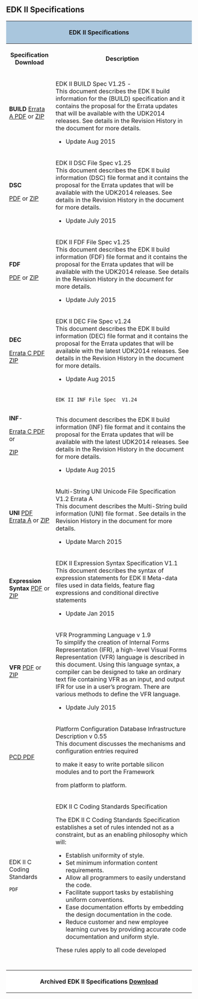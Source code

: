 == '''EDK II Specifications'''==


<div class="t_projects">

<table>
<tr>
    <th colspan="4" style="background-color:#a9c6dd">EDK II Specifications</th>
</tr>
    <tr>
        <th>Specification Download </th>
        <th>Description</th>
    </tr>
<tr></tr>


<tr>
<td>
'''BUILD'''
[https://sourceforge.net/projects/edk2/files/Specifications/Build_Spec_1.25A.pdf/download 
Errata A PDF] or
[https://sourceforge.net/projects/edk2/files/Specifications/Build_Spec_1.25A.zip/download ZIP]
</td>

    <td>
EDK II BUILD Spec  V1.25 - <br>
This document describes the EDK II build information for the (BUILD) specification and it contains the proposal for the Errata updates that will be available with the UDK2014 releases. See details in the Revision History in the document for more details. 
* Update Aug 2015
</td>
</tr>


<tr>
<td>
'''DSC'''

[https://sourceforge.net/projects/edk2/files/Specifications/DSC_Spec_1_25.pdf/download PDF] or
[https://sourceforge.net/projects/edk2/files/Specifications/DSC_Spec_1_25.zip/download ZIP]

</td>
<td>
EDK II DSC File Spec v1.25 <br>
This document describes the EDK II build information (DSC) file format and it contains the proposal for the Errata updates that will be available with the UDK2014 releases. See details in the Revision History in the document for more details.

* Update July 2015
</td>
</tr>

<tr>
<td>
'''FDF'''

[https://sourceforge.net/projects/edk2/files/Specifications/FDF_Spec_1_25.pdf/download PDF] or
[https://sourceforge.net/projects/edk2/files/Specifications/FDF_Spec_1_25.zip/download ZIP]

</td>
<td>
EDK II FDF File Spec v1.25 <br>
This document describes the EDK II build information (FDF) file format and it contains the proposal for the Errata updates that will be available with the UDK2014 release. See details in the Revision History in the document for more details.

* Update July 2015
</td>
</tr>
<tr>
<td>
'''DEC''' 

[http://sourceforge.net/projects/edk2/files/Specifications/DEC_Spec_1.24C.pdf/download Errata C PDF]
[http://sourceforge.net/projects/edk2/files/Specifications/DEC_Spec_1.24C.zip/download   ZIP]

</td>
<td>
EDK II DEC File Spec v1.24 <br>
This document describes the EDK II build information (DEC) file format and it contains the proposal for the Errata updates that will be available with the latest UDK2014 releases. See details in the Revision History in the document for more details. 

* Update Aug 2015
</td>
</tr>
<tr>
<td>
'''INF'''-

[http://sourceforge.net/projects/edk2/files/Specifications/INF_Spec_1.24C.pdf/download Errata C PDF] or

[http://sourceforge.net/projects/edk2/files/Specifications/INF_Spec_1.24C.zip/download   ZIP]

</td>
<td>
 EDK II INF File Spec  V1.24 
<br>
This document describes the EDK II build information (INF) file format and it contains the proposal for the Errata updates that will be available with the latest UDK2014 releases. See details in the Revision History in the document for more details.

* Update Aug 2015
</td>
</tr>

<tr>
<td>
'''UNI'''  
[http://sourceforge.net/projects/edk2/files/Specifications/UNI_File_Spec_v1_2_Errata_A.pdf/download PDF Errata A]
or
[http://sourceforge.net/projects/edk2/files/Specifications/UNI_File_Spec_v1_2_Errata_A.zip/download ZIP]

</td>
<td>
Multi-String UNI Unicode File Specification V1.2 Errata A <br>
This document describes the Multi-String build information (UNI) file format . See details in the Revision History in the document for more details.
* Update March 2015 
</td>
</tr>

<tr>
<td>
''' Expression Syntax'''  
[http://sourceforge.net/projects/edk2/files/Specifications/ExpressionSyntax_1.1.pdf/download PDF] 
or
[http://sourceforge.net/projects/edk2/files/Specifications/ExpressionSyntax_1.1.zip/download ZIP]

</td>
<td>
EDK II Expression Syntax Specification V1.1 <br>
This document describes the syntax of expression statements for EDK II Meta-data files used in data fields, feature flag expressions and conditional directive statements

* Update Jan 2015 
</td>
</tr>
<tr>
<td>
'''VFR'''
[http://sourceforge.net/projects/edk2/files/Specifications/VFR/VFR_1_9.pdf/download PDF] or
[http://sourceforge.net/projects/edk2/files/Specifications/VFR/VFR_1_9.zip/download ZIP]

</td>
<td>
VFR Programming Language v 1.9  <br>
To simplify the creation of Internal Forms Representation (IFR), 
a high-level Visual Forms Representation (VFR) language is
described in this document.
Using this language syntax, a compiler can be designed to take an ordinary text file containing VFR as an input, and output IFR for use in a user’s program. There are various methods to define the VFR language. 

* Update July 2015

</td>
</tr>




<tr>
<td>
[https://sourceforge.net/projects/edk2/files/Specifications/PCD_Infrastructure.pdf/download PCD  PDF]
</td>
<td>
Platform Configuration Database Infrastructure Description v 0.55 <br>
This document discusses the mechanisms and configuration entries required

to make it easy to write portable silicon modules and to port the Framework

from platform to platform. 
</td>


</tr>
<tr>
   <td>
EDK II C Coding Standards
 PDF
   </td>
   <td>
EDK II C Coding Standards Specification<br>



The EDK II C Coding Standards Specification establishes a set of rules intended not as a
constraint, but as an enabling philosophy which will:
* Establish uniformity of style.
* Set minimum information content requirements.
* Allow all programmers to easily understand the code.
* Facilitate support tasks by establishing uniform conventions.
* Ease documentation efforts by embedding the design documentation in the code.
* Reduce customer and new employee learning curves by providing accurate code documentation and uniform style.

These rules apply to all code developed
   </td>
</tr> 
<tr>
   <td>
   </td>
   <td>
   </td>
</tr> 
<tr>
   <td>
   </td>
   <td>
   </td>
</tr> 
<tr>
   <td>
   </td>
   <td>
   </td>
</tr> 
<tr>
   <td>
   </td>
   <td>
   </td>
</tr> 
<tr>

<th colspan="4" style="background-color:#ffffff">Archived EDK II Specifications  [[EDK-II-Specifications-Archived | Download]]
</th>
</tr>

</table>


